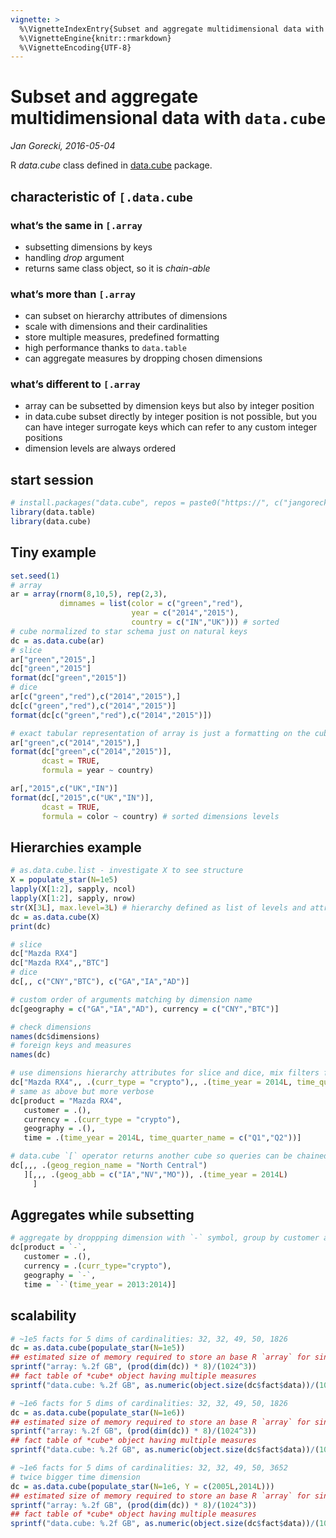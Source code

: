 ```yaml
---
vignette: >
  %\VignetteIndexEntry{Subset and aggregate multidimensional data with data.cube}
  %\VignetteEngine{knitr::rmarkdown}
  %\VignetteEncoding{UTF-8}
---
```


# Subset and aggregate multidimensional data with `data.cube`
*Jan Gorecki, 2016-05-04*

R *data.cube* class defined in [data.cube](https://gitlab.com/jangorecki/data.cube) package.  

## characteristic of `[.data.cube`

### what's the same in `[.array`

- subsetting dimensions by keys
- handling *drop* argument
- returns same class object, so it is *chain-able*

### what's more than `[.array`

- can subset on hierarchy attributes of dimensions
- scale with dimensions and their cardinalities
- store multiple measures, predefined formatting
- high performance thanks to `data.table`
- can aggregate measures by dropping chosen dimensions

### what's different to `[.array`

- array can be subsetted by dimension keys but also by integer position
- in data.cube subset directly by integer position is not possible, but you can have integer surrogate keys which can refer to any custom integer positions
- dimension levels are always ordered

## start session

```r
# install.packages("data.cube", repos = paste0("https://", c("jangorecki.gitlab.io/data.cube","Rdatatable.github.io/data.table","cran.rstudio.com")))
library(data.table)
library(data.cube)
```

## Tiny example

```r
set.seed(1)
# array
ar = array(rnorm(8,10,5), rep(2,3), 
           dimnames = list(color = c("green","red"), 
                           year = c("2014","2015"), 
                           country = c("IN","UK"))) # sorted
# cube normalized to star schema just on natural keys
dc = as.data.cube(ar)
# slice
ar["green","2015",]
dc["green","2015"]
format(dc["green","2015"])
# dice
ar[c("green","red"),c("2014","2015"),]
dc[c("green","red"),c("2014","2015")]
format(dc[c("green","red"),c("2014","2015")])

# exact tabular representation of array is just a formatting on the cube
ar["green",c("2014","2015"),]
format(dc["green",c("2014","2015")], 
       dcast = TRUE, 
       formula = year ~ country)

ar[,"2015",c("UK","IN")]
format(dc[,"2015",c("UK","IN")], 
       dcast = TRUE, 
       formula = color ~ country) # sorted dimensions levels
```

## Hierarchies example

```r
# as.data.cube.list - investigate X to see structure
X = populate_star(N=1e5)
lapply(X[1:2], sapply, ncol)
lapply(X[1:2], sapply, nrow)
str(X[3L], max.level=3L) # hierarchy defined as list of levels and attributes on each level
dc = as.data.cube(X)
print(dc)

# slice
dc["Mazda RX4"]
dc["Mazda RX4",,"BTC"]
# dice
dc[,, c("CNY","BTC"), c("GA","IA","AD")]

# custom order of arguments matching by dimension name
dc[geography = c("GA","IA","AD"), currency = c("CNY","BTC")]

# check dimensions
names(dc$dimensions)
# foreign keys and measures
names(dc)

# use dimensions hierarchy attributes for slice and dice, mix filters from various levels in hierarchy
dc["Mazda RX4",, .(curr_type = "crypto"),, .(time_year = 2014L, time_quarter_name = c("Q1","Q2"))]
# same as above but more verbose
dc[product = "Mazda RX4",
   customer = .(),
   currency = .(curr_type = "crypto"),
   geography = .(),
   time = .(time_year = 2014L, time_quarter_name = c("Q1","Q2"))]

# data.cube `[` operator returns another cube so queries can be chained
dc[,,, .(geog_region_name = "North Central")
   ][,,, .(geog_abb = c("IA","NV","MO")), .(time_year = 2014L)
     ]
```

## Aggregates while subsetting

```r
# aggregate by droppping dimension with `-` symbol, group by customer and currency
dc[product = `-`,
   customer = .(),
   currency = .(curr_type="crypto"),
   geography = `-`,
   time = `-`(time_year = 2013:2014)]
```

## scalability

```r
# ~1e5 facts for 5 dims of cardinalities: 32, 32, 49, 50, 1826
dc = as.data.cube(populate_star(N=1e5))
## estimated size of memory required to store an base R `array` for single numeric measure
sprintf("array: %.2f GB", (prod(dim(dc)) * 8)/(1024^3))
## fact table of *cube* object having multiple measures
sprintf("data.cube: %.2f GB", as.numeric(object.size(dc$fact$data))/(1024^3))

# ~1e6 facts for 5 dims of cardinalities: 32, 32, 49, 50, 1826
dc = as.data.cube(populate_star(N=1e6))
## estimated size of memory required to store an base R `array` for single numeric measure
sprintf("array: %.2f GB", (prod(dim(dc)) * 8)/(1024^3))
## fact table of *cube* object having multiple measures
sprintf("data.cube: %.2f GB", as.numeric(object.size(dc$fact$data))/(1024^3))

# ~1e6 facts for 5 dims of cardinalities: 32, 32, 49, 50, 3652
# twice bigger time dimension
dc = as.data.cube(populate_star(N=1e6, Y = c(2005L,2014L)))
## estimated size of memory required to store an base R `array` for single numeric measure
sprintf("array: %.2f GB", (prod(dim(dc)) * 8)/(1024^3))
## fact table of *cube* object having multiple measures
sprintf("data.cube: %.2f GB", as.numeric(object.size(dc$fact$data))/(1024^3))
```
